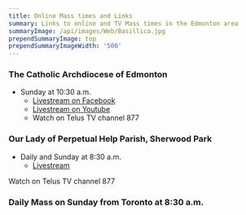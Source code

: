 ```yaml
---
title: Online Mass times and Links
summary: Links to online and TV Mass times in the Edmonton area
summaryImage: /api/images/Web/Basillica.jpg
prependSummaryImage: top
prependSummaryImageWidth: '500'
---
```


### The Catholic Archdiocese of Edmonton

- Sunday at 10:30 a.m.
  - [Livestream on Facebook](https://www.facebook.com/yegbasilica/live)
  - [Livestream on Youtube](https://www.youtube.com/channel/UC82hcTycgYSknf87reqGGKA/videos)
  - Watch on Telus TV channel 877

### Our Lady of Perpetual Help Parish, Sherwood Park

- Daily and Sunday at 8:30 a.m.
  - [Livestream](https://www.youtube.com/@olphparishsherwoodparkab/streams)

Watch on Telus TV channel 877

### Daily Mass on Sunday from Toronto at 8:30 a.m.
